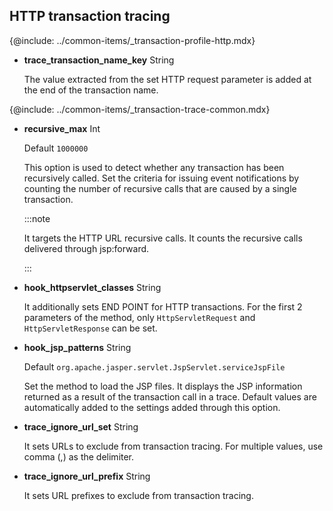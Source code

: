 ## HTTP transaction tracing

{@include: ../common-items/_transaction-profile-http.mdx} 

-   **trace_transaction_name_key** <span class='type'>String</span>

    The value extracted from the set HTTP request parameter is added at the end of the transaction name.

{@include: ../common-items/_transaction-trace-common.mdx} 

-   **recursive_max** <span class='type'>Int</span>

    Default `1000000`

    This option is used to detect whether any transaction has been recursively called. Set the criteria for issuing event notifications by counting the number of recursive calls that are caused by a single transaction.

    :::note

    It targets the HTTP URL recursive calls. It counts the recursive calls delivered through jsp:forward.

    :::

-   **hook_httpservlet_classes** <span class='type'>String</span>

    It additionally sets END POINT for HTTP transactions. For the first 2 parameters of the method, only `HttpServletRequest` and `HttpServletResponse` can be set.

-   **hook_jsp_patterns** <span class='type'>String</span>

    Default `org.apache.jasper.servlet.JspServlet.serviceJspFile`

    Set the method to load the JSP files. It displays the JSP information returned as a result of the transaction call in a trace. Default values are automatically added to the settings added through this option.

-   **trace_ignore_url_set** <span class='type'>String</span>

    It sets URLs to exclude from transaction tracing. For multiple values, use comma (,) as the delimiter.

-   **trace_ignore_url_prefix** <span class='type'>String</span>

    It sets URL prefixes to exclude from transaction tracing.
